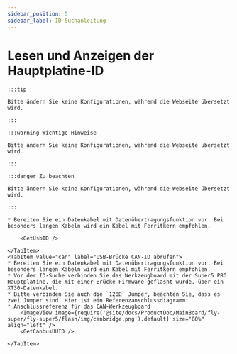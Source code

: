 ```yaml
---
sidebar_position: 5
sidebar_label: ID-Suchanleitung
---
```




# Lesen und Anzeigen der Hauptplatine-ID

    :::tip

    Bitte ändern Sie keine Konfigurationen, während die Webseite übersetzt wird.

    :::

    :::warning Wichtige Hinweise

    Bitte ändern Sie keine Konfigurationen, während die Webseite übersetzt wird.

    :::

    :::danger Zu beachten

    Bitte ändern Sie keine Konfigurationen, während die Webseite übersetzt wird.

    :::

<Tabs>
    <TabItem value="usb" label="USB-ID abrufen" default>
        
    * Bereiten Sie ein Datenkabel mit Datenübertragungsfunktion vor. Bei besonders langen Kabeln wird ein Kabel mit Ferritkern empfohlen.
    
        <GetUsbID />
        
    </TabItem>
    <TabItem value="can" label="USB-Brücke CAN-ID abrufen">
    * Bereiten Sie ein Datenkabel mit Datenübertragungsfunktion vor. Bei besonders langen Kabeln wird ein Kabel mit Ferritkern empfohlen.
    * Vor der ID-Suche verbinden Sie das Werkzeugboard mit der Super5 PRO Hauptplatine, die mit einer Brücke Firmware geflasht wurde, über ein XT30-Datenkabel.
    * Bitte verbinden Sie auch die `120Ω` Jumper, beachten Sie, dass es zwei Jumper sind. Hier ist ein Referenzanschlussdiagramm:
    * Anschlussreferenz für das CAN-Werkzeugboard
        <ImageView image={require('@site/docs/ProductDoc/MainBoard/fly-super/fly-super5/flash/img/canbridge.png').default} size="80%" align="left" />   
        <GetCanbusUUID />

    </TabItem>
</Tabs>